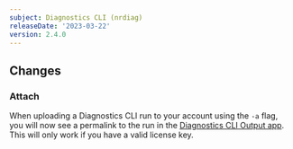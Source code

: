 ```yaml
---
subject: Diagnostics CLI (nrdiag)
releaseDate: '2023-03-22'
version: 2.4.0
---
```


## Changes

### Attach
When uploading a Diagnostics CLI run to your account using the `-a` flag, you will now see a permalink to the run in the [Diagnostics CLI Output app](https://one.newrelic.com/diagnostics/cli-output).  This will only work if you have a valid license key.













